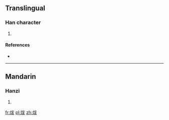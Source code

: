 ==Translingual==

===Han character===
{{Han char|rn=86|rad=火|as=05|sn=9|four=|canj=FIKE,FIKK}}

# {{defn|Han|sort=火05}}

====References====
* {{Han ref|kx=0668.130|dkj=18942|dj=1077.160|hdz=32195.030|uh=70A6|ud=28838}}

----

==Mandarin==

===Hanzi===
{{cmn-hanzi|pin=[[bá]] ([[ba2]])|wg=pa<sup>2</sup>}}

# {{defn|lang=cmn|sort=火05}}

[[fr:炦]]
[[pl:炦]]
[[zh:炦]]